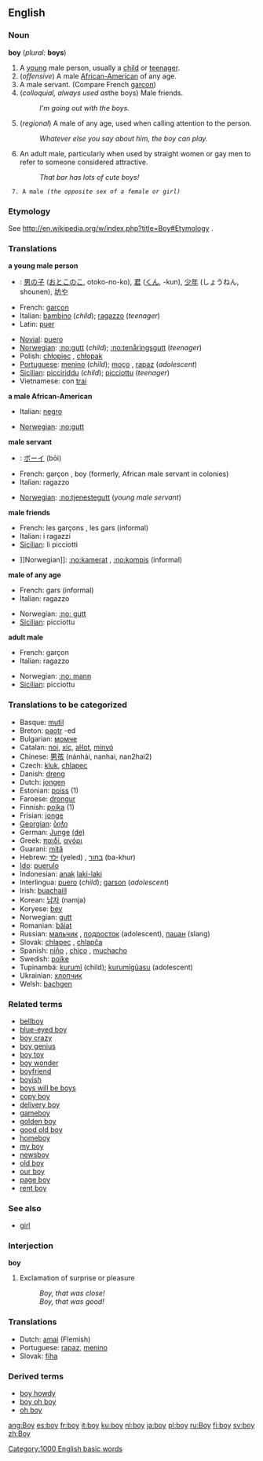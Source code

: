 ==English==

{{rank|five|need|met|395|boy|c.|strong|dead}}

===Noun===
'''boy''' (''plural:'' '''boys''')

#<!--DefA--> A [[young]] male person, usually a [[child]] or [[teenager]].
#<!--DefB--> (''offensive'') A male [[African-American]] of any age.
#<!--DefC--> A male servant. (Compare French [[garçon]])
#<!--DefD--> (''colloquial, always used as ''the boys) Male friends.
#: ''I'm going out with the boys.''
#<!--DefE--> (''regional'') A male of any age, used when calling attention to the person.
#: ''Whatever else you say about him, the boy can play.''
#<!--DefF--> An adult male, particularly when used by straight women or gay men to refer to someone considered attractive.
#: ''That bar has lots of cute boys!''
  7. A male ''(the opposite sex of a female or girl)''

===Etymology===
See http://en.wikipedia.org/w/index.php?title=Boy#Etymology .

===Translations===

<!--DefA-->'''a young male person'''
{{top}}
*{{jp}}: [[男の子]] ([[おとこのこ]], otoko-no-ko), [[君]] ([[くん]], -kun), [[少年]] (しょうねん, shounen), [[坊や]]
*French: [[garçon]] {{m}}
*Italian: [[bambino]] {{m}} (''child''); [[ragazzo]] {{m}} (''teenager'')
*Latin: [[puer]] {{m}}
{{mid}}
*[[Novial]]: [[puero]]
*[[Norwegian]]: [[:no:gutt]] {{m}} (''child''); [[:no:tenåringsgutt]] {{m}} (''teenager'') 
*Polish: [[chłopiec]] {{m}} , [[chłopak]] {{m}}
*[[Portuguese]]: [[menino]] {{m}} (''child''); [[moço]] {{m}}, [[rapaz]] {{m}} (''adolescent'')
*[[Sicilian]]: [[picciriddu]] {{m}} (''child''); [[picciottu]] {{m}} (''teenager'')
*Vietnamese: con [[trai]]
{{bottom}}

<!--DefB-->'''a male African-American'''
{{top}}
*Italian: [[negro]] {{m}}
{{mid}}
*[[Norwegian]]: [[:no:gutt]] {{m}}
{{bottom}}

<!--DefC-->'''male servant'''
{{top}}
*{{jp}}: [[ボーイ]] (bōi)
*French: garçon {{m}}, boy {{m}} (formerly, African male servant in colonies)
*Italian: ragazzo {{m}}
{{mid}}
*[[Norwegian]]: [[:no:tjenestegutt]] {{m}}  (''young male servant'')
{{bottom}}

<!--DefD-->'''male friends'''
{{top}}
*French: les garçons {{m}} {{p}}, les gars {{m}} {{p}} (informal)
*Italian: i ragazzi {{m}} {{p}}
*[[Sicilian]]: li picciotti {{m}} {{p}}
{{mid}}
*]]Norwegian]]: [[:no:kamerat]] {{m}}, [[:no:kompis]] {{m}} (informal)
{{bottom}}

<!--DefE-->'''male of any age'''
{{top}}
*French: gars {{m}} (informal)
*Italian: ragazzo {{m}}
{{mid}}
*Norwegian: [[:no: gutt]] {{m}}
*[[Sicilian]]: picciottu {{m}}
{{bottom}}

<!--DefF-->'''adult male'''
{{top}}
*French: garçon {{m}}
*Italian: ragazzo {{m}}
{{mid}}
*Norwegian: [[:no: mann]] {{m}}
*[[Sicilian]]: picciottu {{m}}
{{bottom}}

===Translations to be categorized===
{{checktrans}}
*Basque: [[mutil]]
*Breton: [[paotr]] {{m}} -ed
*Bulgarian: [[момче]] {{n}}
*Catalan: [[noi]], [[xic]], [[aŀlot]], [[minyó]] {{m}}
*Chinese: [[男孩]] (nánhái, nanhai, nan2hai2)
*Czech: [[kluk]], [[chlapec]] {{m}}
*Danish: [[dreng]] {{c}}
*Dutch: [[jongen]] {{m}}
*Estonian: [[poiss]] (1)
*Faroese: [[drongur]] {{m}}
*Finnish: [[poika]] (1)
*Frisian: [[jonge]] {{m}}
*[[Georgian]]: [[ბიჭი]]
*German: [[Junge]] {{m}} [[:de:Junge|(de)]]
*Greek: [[παιδί]], [[αγόρι]]
*Guarani: [[mitã]]
*Hebrew: [[ילד]] (yeled) {{m}}, [[בחור]] (ba-khur) 
*[[Ido]]: [[puerulo]]
*Indonesian: [[anak]] [[laki-laki]]
*Interlingua: [[puero]] (''child''); [[garson]] (''adolescent'')
*Irish: [[buachaill]]
*Korean: [[남자]] (namja)
*Koryese: [[bey]]
*Norwegian: [[gutt]] {{m}}
*Romanian: [[băiat]] {{m}}
*Russian: [[мальчик]] {{m}}, [[подросток]] (adolescent), [[пацан]] {{m}} (slang)
*Slovak: [[chlapec]] {{m}}, [[chlapča]] {{n}}
*Spanish: [[niño]] {{m}}, [[chico]] {{m}}, [[muchacho]] {{m}}
*Swedish: [[pojke]] {{c}}
*Tupinambá: [[kurumĩ]] (child); [[kurumĩgûasu]] (adolescent)
*Ukrainian: [[хлопчик]] {{m}}
*Welsh: [[bachgen]] {{m}}

===Related terms===
*[[bellboy]]
*[[blue-eyed boy]]
*[[boy crazy]]
*[[boy genius]]
*[[boy toy]]
*[[boy wonder]]
*[[boyfriend]]
*[[boyish]]
*[[boys will be boys]]
*[[copy boy]]
*[[delivery boy]]
*[[gameboy]]
*[[golden boy]]
*[[good old boy]]
*[[homeboy]]
*[[my boy]]
*[[newsboy]]
*[[old boy]]
*[[our boy]]
*[[page boy]]
*[[rent boy]]

===See also===
*[[girl]]

===Interjection===
'''boy'''

#Exclamation of surprise or pleasure
#:''Boy, that was close!''
#:''Boy, that was good!''

===Translations===
*Dutch: [[amai]] (Flemish)
*Portuguese: [[rapaz]], [[menino]]<!--are these really translations of the interjection or actually of the noun?-->
*Slovak: [[fíha]]

===Derived terms===
*[[boy howdy]]
*[[boy oh boy]]
*[[oh boy]]

{{rfc}}

[[Category:1000 English basic words]]

[[ang:Boy]]
[[es:boy]]
[[fr:boy]]
[[it:boy]]
[[ku:boy]]
[[nl:boy]]
[[ja:boy]]
[[pl:boy]]
[[ru:Boy]]
[[fi:boy]]
[[sv:boy]]
[[zh:Boy]]